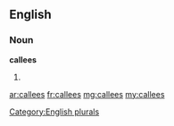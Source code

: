 ==English==

===Noun===
'''callees'''

# {{plural of|[[callee]]}}

[[Category:English plurals]]

[[ar:callees]]
[[fr:callees]]
[[mg:callees]]
[[my:callees]]